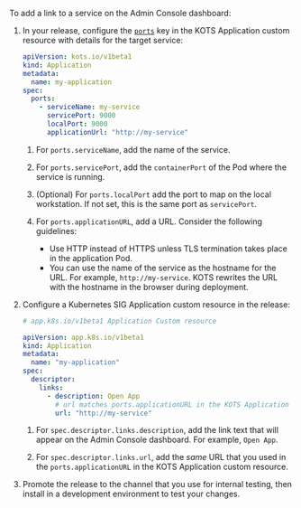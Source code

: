 
To add a link to a service on the Admin Console dashboard:

1. In your release, configure the [`ports`](/reference/custom-resource-application#ports) key in the KOTS Application custom resource with details for the target service:

   ```yaml
   apiVersion: kots.io/v1beta1
   kind: Application
   metadata:
     name: my-application
   spec:
     ports:
       - serviceName: my-service
         servicePort: 9000
         localPort: 9000
         applicationUrl: "http://my-service"
   ```

   1. For `ports.serviceName`, add the name of the service.
   
   1. For `ports.servicePort`, add the `containerPort` of the Pod where the service is running.

      <ServicePortNote/>

   1. (Optional) For `ports.localPort` add the port to map on the local workstation. If not set, this is the same port as `servicePort`.

   1. For `ports.applicationURL`, add a URL. Consider the following guidelines:
      * Use HTTP instead of HTTPS unless TLS termination takes place in the application Pod.
      * You can use the name of the service as the hostname for the URL. For example, `http://my-service`. KOTS rewrites the URL with the hostname in the browser during deployment.

1. Configure a Kubernetes SIG Application custom resource in the release:

    ```yaml
    # app.k8s.io/v1beta1 Application Custom resource

    apiVersion: app.k8s.io/v1beta1
    kind: Application
    metadata:
      name: "my-application"
    spec:
      descriptor:
        links:
          - description: Open App
            # url matches ports.applicationURL in the KOTS Application custom resource
            url: "http://my-service"
    ```

    1. For `spec.descriptor.links.description`, add the link text that will appear on the Admin Console dashboard. For example, `Open App`.

    1. For `spec.descriptor.links.url`, add the _same_ URL that you used in the `ports.applicationURL` in the KOTS Application custom resource.

1. Promote the release to the channel that you use for internal testing, then install in a development environment to test your changes.  